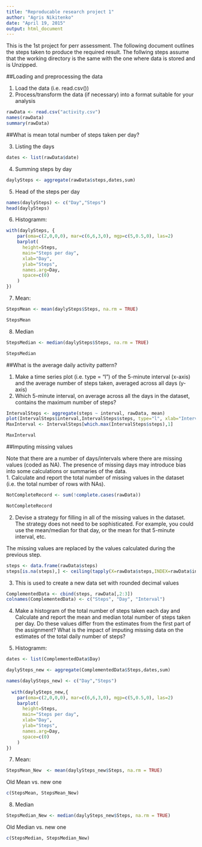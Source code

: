 ```yaml
---
title: "Reproducable research project 1"
author: "Agris Nikitenko"
date: "April 19, 2015"
output: html_document
---
```

This is the 1st project for perr assessment. The following document outlines the steps taken to produce the required result.
The follwing steps assume that the working directory is the same with the one where data is stored and is Unzipped. 

##Loading and preprocessing the data

1. Load the data (i.e. read.csv())
2. Process/transform the data (if necessary) into a format suitable for your analysis


```r
rawData <- read.csv("activity.csv")
names(rawData)
summary(rawData)
```

##What is mean total number of steps taken per day?

3. Listing the days

```r
dates <- list(rawData$date)
```
4. Summing steps by day

```r
daylySteps <- aggregate(rawData$steps,dates,sum)
```

5. Head of the steps per day

```r
names(daylySteps) <- c("Day","Steps")
head(daylySteps)
```

6. Histogramm:
```r
with(daylySteps, {
    par(oma=c(2,0,0,0), mar=c(6,6,3,0), mgp=c(5,0.5,0), las=2)
    barplot(
      height=Steps,
      main="Steps per day",
      xlab="Day",
      ylab="Steps",
      names.arg=Day,
      space=c(0)
    )
})
```
7. Mean:
```r
StepsMean <- mean(daylySteps$Steps, na.rm = TRUE)
```
```r
StepsMean
```
8.  Median
```r
StepsMedian <- median(daylySteps$Steps, na.rm = TRUE)
```
```r
StepsMedian
```

##What is the average daily activity pattern?

1. Make a time series plot (i.e. type = "l") of the 5-minute interval (x-axis) and the average number of steps taken, averaged across all days (y-axis)
2. Which 5-minute interval, on average across all the days in the dataset, contains the maximum number of steps?

```r

IntervalSteps <- aggregate(steps ~ interval, rawData, mean)
plot(IntervalSteps$interval,IntervalSteps$steps, type="l", xlab="Interval", ylab="Step number",main="Step average count per day")
MaxInterval <- IntervalSteps[which.max(IntervalSteps$steps),1]
```
```r
MaxInterval
```

##Imputing missing values

Note that there are a number of days/intervals where there are missing values (coded as NA). The presence of missing days may introduce bias into some calculations or summaries of the data.  
1. Calculate and report the total number of missing values in the dataset (i.e. the total number of rows with NAs).  

```r
NotCompleteRecord <- sum(!complete.cases(rawData))
```
```r
NotCompleteRecord
```

2. Devise a strategy for filling in all of the missing values in the dataset. The strategy does not need to be sophisticated. For example, you could use the mean/median for that day, or the mean for that 5-minute interval, etc. 

The missing values are replaced by the values calculated during the previous step. 

```r
steps <- data.frame(rawData$steps)
steps[is.na(steps),] <- ceiling(tapply(X=rawData$steps,INDEX=rawData$interval,FUN=mean,na.rm=TRUE))
```

3. This is used to create a new data set with rounded decimal values

```r
ComplementedData <- cbind(steps, rawData[,2:3])
colnames(ComplementedData) <- c("Steps", "Day", "Interval")
```

4. Make a histogram of the total number of steps taken each day and Calculate and report the mean and median total number of steps taken per day. Do these values differ from the estimates from the first part of the assignment? What is the impact of imputing missing data on the estimates of the total daily number of steps?

5. Histogramm:
```r
dates <- list(ComplementedData$Day)

daylySteps_new <- aggregate(ComplementedData$Steps,dates,sum)

names(daylySteps_new) <- c("Day","Steps")
  
  with(daylySteps_new,{
    par(oma=c(2,0,0,0), mar=c(6,6,3,0), mgp=c(5,0.5,0), las=2)
    barplot(
      height=Steps,
      main="Steps per day",
      xlab="Day",
      ylab="Steps",
      names.arg=Day,
      space=c(0)
    )
})
```

7. Mean:
```r
StepsMean_New  <- mean(daylySteps_new$Steps, na.rm = TRUE)
```
Old Mean vs. new one
```r
c(StepsMean, StepsMean_New)
```
8.  Median
```r
StepsMedian_New <- median(daylySteps_new$Steps, na.rm = TRUE)
```
Old Median vs. new one
```r
c(StepsMedian, StepsMedian_New)
```



